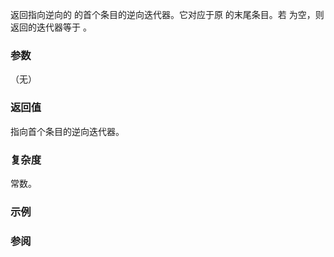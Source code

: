 {{cpp/utility/basic_stacktrace/title|rbegin|crbegin}}
{{cpp/utility/basic_stacktrace/navbar}}
{{dcl begin}}
{{dcl | num=1 | since=c++23 |
const_reverse_iterator rbegin()  const noexcept;
}}
{{dcl | num=2 | since=c++23 |
const_reverse_iterator crbegin() const noexcept;
}}
{{dcl end}}

返回指向逆向的 {{tt|basic_stacktrace}} 的首个条目的逆向迭代器。它对应于原 {{tt|basic_stacktrace}} 的末尾条目。若 {{tt|basic_stacktrace}} 为空，则返回的迭代器等于 {{lc|rend()}}。

{{image|range-rbegin-rend.svg}}

===参数===
（无）

===返回值===
指向首个条目的逆向迭代器。

===复杂度===
常数。

===示例===
{{cpp/utility/basic_stacktrace/begin/example|r}}

===参阅===
{{dsc begin}}
{{dsc inc | cpp/utility/basic_stacktrace/dsc rend}}
{{dsc end}}

{{langlinks|en|es|ja|ru}}